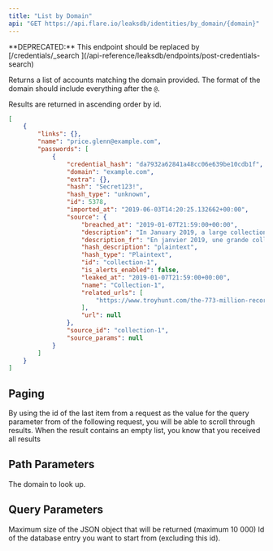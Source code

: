 ```yaml
---
title: "List by Domain"
api: "GET https://api.flare.io/leaksdb/identities/by_domain/{domain}"
---
```


<Warning>
**DEPRECATED:** This endpoint should be replaced by
[/credentials/_search <Icon icon="code" size={16} />](/api-reference/leaksdb/endpoints/post-credentials-search)
</Warning>

Returns a list of accounts matching the domain provided.
The format of the domain should include everything after the `@`.

Results are returned in ascending order by id.

<ResponseExample>

```json Response Example
[
    {
        "links": {},
        "name": "price.glenn@example.com",
        "passwords": [
            {
                "credential_hash": "da7932a62841a48cc06e639be10cdb1f",
                "domain": "example.com",
                "extra": {},
                "hash": "Secret123!",
                "hash_type": "unknown",
                "id": 5378,
                "imported_at": "2019-06-03T14:20:25.132662+00:00",
                "source": {
                    "breached_at": "2019-01-07T21:59:00+00:00",
                    "description": "In January 2019, a large collection of credential stuffing lists (combinations of email addresses and passwords used to hijack accounts on other services) was discovered being distributed on a popular hacking forum. The data contained almost 2.7 billion records including 773 million unique email addresses alongside passwords those addresses had used on other breached services.",
                    "description_fr": "En janvier 2019, une grande collection de listes de bourrage d'identifiants (combinaisons d'adresses \u00e9lectroniques et de mots de passe utilis\u00e9s pour prendre contr\u00f4le de comptes sur d'autres services) a \u00e9t\u00e9 diffus\u00e9e sur un forum de piratage populaire. Les donn\u00e9es contenaient pr\u00e8s de 2,7 milliards d'enregistrements, dont 773 millions d'adresses \u00e9lectroniques uniques aux c\u00f4t\u00e9s de mots de passe que ces adresses avaient utilis\u00e9s sur d'autres services ayant subi des br\u00e8ches de donn\u00e9es.",
                    "hash_description": "plaintext",
                    "hash_type": "Plaintext",
                    "id": "collection-1",
                    "is_alerts_enabled": false,
                    "leaked_at": "2019-01-07T21:59:00+00:00",
                    "name": "Collection-1",
                    "related_urls": [
                        "https://www.troyhunt.com/the-773-million-record-collection-1-data-reach/"
                    ],
                    "url": null
                },
                "source_id": "collection-1",
                "source_params": null
            }
        ]
    }
]
```

</ResponseExample>

## Paging

By using the id of the last item from a request as the value for the query parameter from of the following request, you will be able to scroll through results.
When the result contains an empty list, you know that you received all results

## Path Parameters

<ParamField path="domain" type="string" required>
  The domain to look up.
</ParamField>

## Query Parameters

<ParamField query="size" type="number">
  Maximum size of the JSON object that will be returned (maximum 10 000) 
</ParamField>

<ParamField query="from" type="number">
  Id of the database entry you want to start from (excluding this id).
</ParamField>
